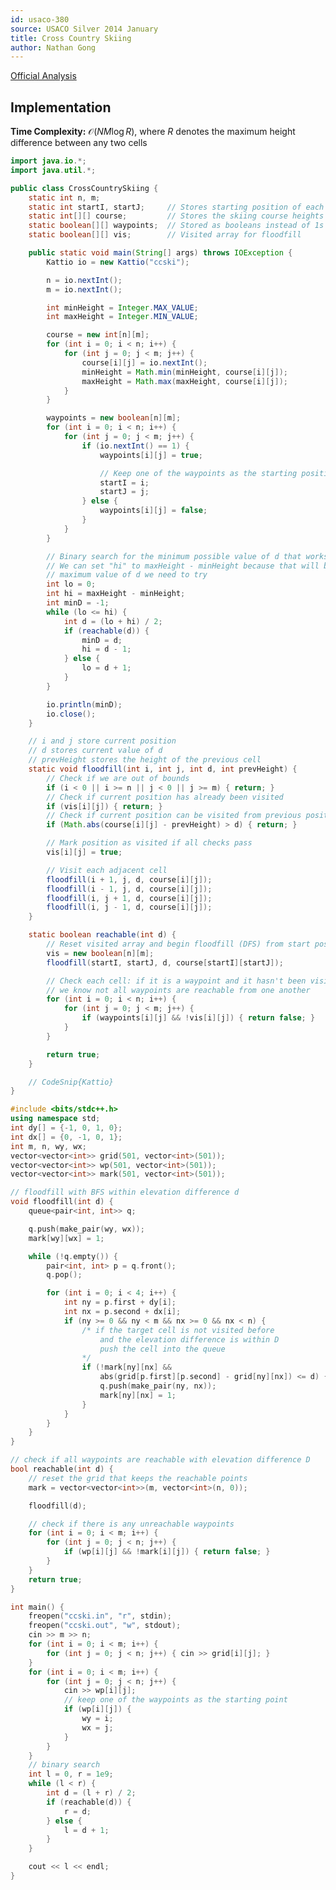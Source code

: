 ```yaml
---
id: usaco-380
source: USACO Silver 2014 January
title: Cross Country Skiing
author: Nathan Gong
---
```


[Official Analysis](http://www.usaco.org/current/data/sol_ccski.html)

## Implementation

**Time Complexity:** $\mathcal{O}(NM\log R)$, where $R$ denotes the maximum
height difference between any two cells

<LanguageSection>

<JavaSection>

```java
import java.io.*;
import java.util.*;

public class CrossCountrySkiing {
	static int n, m;
	static int startI, startJ;     // Stores starting position of each floodfill
	static int[][] course;         // Stores the skiing course heights
	static boolean[][] waypoints;  // Stored as booleans instead of 1s and 0s
	static boolean[][] vis;        // Visited array for floodfill

	public static void main(String[] args) throws IOException {
		Kattio io = new Kattio("ccski");

		n = io.nextInt();
		m = io.nextInt();

		int minHeight = Integer.MAX_VALUE;
		int maxHeight = Integer.MIN_VALUE;

		course = new int[n][m];
		for (int i = 0; i < n; i++) {
			for (int j = 0; j < m; j++) {
				course[i][j] = io.nextInt();
				minHeight = Math.min(minHeight, course[i][j]);
				maxHeight = Math.max(maxHeight, course[i][j]);
			}
		}

		waypoints = new boolean[n][m];
		for (int i = 0; i < n; i++) {
			for (int j = 0; j < m; j++) {
				if (io.nextInt() == 1) {
					waypoints[i][j] = true;

					// Keep one of the waypoints as the starting position
					startI = i;
					startJ = j;
				} else {
					waypoints[i][j] = false;
				}
			}
		}

		// Binary search for the minimum possible value of d that works
		// We can set "hi" to maxHeight - minHeight because that will be the
		// maximum value of d we need to try
		int lo = 0;
		int hi = maxHeight - minHeight;
		int minD = -1;
		while (lo <= hi) {
			int d = (lo + hi) / 2;
			if (reachable(d)) {
				minD = d;
				hi = d - 1;
			} else {
				lo = d + 1;
			}
		}

		io.println(minD);
		io.close();
	}

	// i and j store current position
	// d stores current value of d
	// prevHeight stores the height of the previous cell
	static void floodfill(int i, int j, int d, int prevHeight) {
		// Check if we are out of bounds
		if (i < 0 || i >= n || j < 0 || j >= m) { return; }
		// Check if current position has already been visited
		if (vis[i][j]) { return; }
		// Check if current position can be visited from previous position
		if (Math.abs(course[i][j] - prevHeight) > d) { return; }

		// Mark position as visited if all checks pass
		vis[i][j] = true;

		// Visit each adjacent cell
		floodfill(i + 1, j, d, course[i][j]);
		floodfill(i - 1, j, d, course[i][j]);
		floodfill(i, j + 1, d, course[i][j]);
		floodfill(i, j - 1, d, course[i][j]);
	}

	static boolean reachable(int d) {
		// Reset visited array and begin floodfill (DFS) from start position
		vis = new boolean[n][m];
		floodfill(startI, startJ, d, course[startI][startJ]);

		// Check each cell: if it is a waypoint and it hasn't been visited,
		// we know not all waypoints are reachable from one another
		for (int i = 0; i < n; i++) {
			for (int j = 0; j < m; j++) {
				if (waypoints[i][j] && !vis[i][j]) { return false; }
			}
		}

		return true;
	}

	// CodeSnip{Kattio}
}
```

</JavaSection>

<CPPSection>

```cpp
#include <bits/stdc++.h>
using namespace std;
int dy[] = {-1, 0, 1, 0};
int dx[] = {0, -1, 0, 1};
int m, n, wy, wx;
vector<vector<int>> grid(501, vector<int>(501));
vector<vector<int>> wp(501, vector<int>(501));
vector<vector<int>> mark(501, vector<int>(501));

// floodfill with BFS within elevation difference d
void floodfill(int d) {
	queue<pair<int, int>> q;

	q.push(make_pair(wy, wx));
	mark[wy][wx] = 1;

	while (!q.empty()) {
		pair<int, int> p = q.front();
		q.pop();

		for (int i = 0; i < 4; i++) {
			int ny = p.first + dy[i];
			int nx = p.second + dx[i];
			if (ny >= 0 && ny < m && nx >= 0 && nx < n) {
				/* if the target cell is not visited before
				    and the elevation difference is within D
				    push the cell into the queue
				*/
				if (!mark[ny][nx] &&
				    abs(grid[p.first][p.second] - grid[ny][nx]) <= d) {
					q.push(make_pair(ny, nx));
					mark[ny][nx] = 1;
				}
			}
		}
	}
}

// check if all waypoints are reachable with elevation difference D
bool reachable(int d) {
	// reset the grid that keeps the reachable points
	mark = vector<vector<int>>(m, vector<int>(n, 0));

	floodfill(d);

	// check if there is any unreachable waypoints
	for (int i = 0; i < m; i++) {
		for (int j = 0; j < n; j++) {
			if (wp[i][j] && !mark[i][j]) { return false; }
		}
	}
	return true;
}

int main() {
	freopen("ccski.in", "r", stdin);
	freopen("ccski.out", "w", stdout);
	cin >> m >> n;
	for (int i = 0; i < m; i++) {
		for (int j = 0; j < n; j++) { cin >> grid[i][j]; }
	}
	for (int i = 0; i < m; i++) {
		for (int j = 0; j < n; j++) {
			cin >> wp[i][j];
			// keep one of the waypoints as the starting point
			if (wp[i][j]) {
				wy = i;
				wx = j;
			}
		}
	}
	// binary search
	int l = 0, r = 1e9;
	while (l < r) {
		int d = (l + r) / 2;
		if (reachable(d)) {
			r = d;
		} else {
			l = d + 1;
		}
	}

	cout << l << endl;
}
```

</CPPSection>

</LanguageSection>
